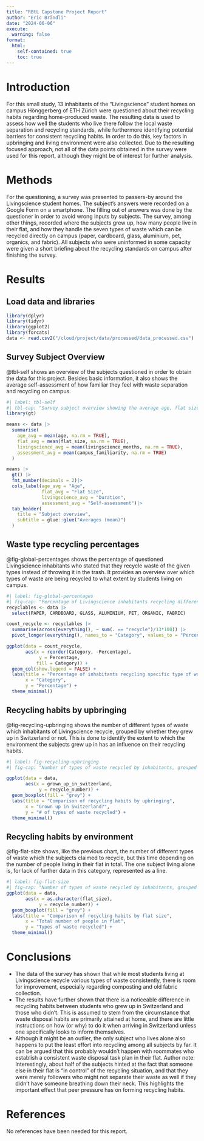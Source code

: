 ```yaml
---
title: "RBtL Capstone Project Report"
author: "Eric Brändli"
date: "2024-06-06"
execute:
  warning: false
format:
  html:
    self-contained: true
    toc: true
---
```


# Introduction

For this small study, 13 inhabitants of the "Livingscience" student homes on campus Hönggerberg of ETH Zürich were questioned about their recycling habits regarding home-produced waste. The resulting data is used to assess how well the students who live there follow the local waste separation and recycling standards, while furthermore identifying potential barriers for consistent recycling habits. In order to do this, key factors in upbringing and living environment were also collected. Due to the resulting focused approach, not all of the data points obtained in the survey were used for this report, although they might be of interest for further analysis.

# Methods

For the questioning, a survey was presented to passers-by around the Livingscience student homes. The subject's answers were recorded on a Google Form on a smartphone. The filling out of answers was done by the questioner in order to avoid wrong inputs by subjects. The survey, among other things, recorded where the subjects grew up, how many people live in their flat, and how they handle the seven types of waste which can be recycled directly on campus (paper, cardboard, glass, aluminium, pet, organics, and fabric). All subjects who were uninformed in some capacity were given a short briefing about the recycling standards on campus after finishing the survey.

# Results

## Load data and libraries

```r
library(dplyr)
library(tidyr)
library(ggplot2)
library(forcats)
data <- read.csv2("/cloud/project/data/processed/data_processed.csv")
```

## Survey Subject Overview

@tbl-self shows an overview of the subjects questioned in order to obtain the data for this project. Besides basic information, it also shows the average self-assessment of how familiar they feel with waste separation and recycling on campus.

```r
#| label: tbl-self
#| tbl-cap: "Survey subject overview showing the average age, flat size and duration for which the subjects have lived in Livingscience (in months). Furthermore, the average self-assessment regarding familiarity with recycling on campus on a scale from 1 to 10 is shown."
library(gt)

means <- data |>
  summarise(
    age_avg = mean(age, na.rm = TRUE),
    flat_avg = mean(flat_size, na.rm = TRUE),
    livingscience_avg = mean(livingscience_months, na.rm = TRUE),
    assessment_avg = mean(campus_familiarity, na.rm = TRUE)
  )

means |>
  gt() |>
  fmt_number(decimals = 2)|>
  cols_label(age_avg = "Age",
             flat_avg = "Flat Size",
             livingscience_avg = "Duration",
             assessment_avg = "Self-assessment")|>
  tab_header(
    title = "Subject overview",
    subtitle = glue::glue("Averages (mean)")
  )
```

## Waste type recycling percentages

@fig-global-percentages shows the percentage of questioned Livingscience inhabitants who stated that they recycle waste of the given types instead of throwing it in the trash. It provides an overview over which types of waste are being recycled to what extent by students living on campus.

```r
#| label: fig-global-percentages
#| fig-cap: "Percentage of Livingscience inhabitants recycling different types of waste."
recyclables <- data |>
  select(PAPER, CARDBOARD, GLASS, ALUMINIUM, PET, ORGANIC, FABRIC)

count_recycle <- recyclables |>
  summarise(across(everything(), ~ sum(. == "recycle")/13*100)) |>
  pivot_longer(everything(), names_to = "Category", values_to = "Percentage")

ggplot(data = count_recycle, 
       aes(x = reorder(Category, -Percentage),
            y = Percentage, 
           fill = Category)) +
  geom_col(show.legend = FALSE) +
  labs(title = "Percentage of inhabitants recycling specific type of waste",
       x = "Category",
       y = "Percentage") +
  theme_minimal()
```

## Recycling habits by upbringing

@fig-recycling-upbringing shows the number of different types of waste which inhabitants of Livingscience recycle, grouped by whether they grew up in Switzerland or not. This is done to identify the extent to which the environment the subjects grew up in has an influence on their recycling habits.

```r
#| label: fig-recycling-upbringing
#| fig-cap: "Number of types of waste recycled by inhabitants, grouped by whether they grew up in switzerland or not."

ggplot(data = data, 
       aes(x = grown_up_in_switzerland,
            y = recycle_number)) +
  geom_boxplot(fill = "grey") +
  labs(title = "Comparison of recycling habits by upbringing",
       x = "Grown up in Switzerland?",
       y = "# of types of waste recycled") +
  theme_minimal()
```

## Recycling habits by environment

@fig-flat-size shows, like the previous chart, the number of different types of waste which the subjects claimed to recycle, but this time depending on the number of people living in their flat in total. The one subject living alone is, for lack of further data in this category, represented as a line.

```r
#| label: fig-flat-size
#| fig-cap: "Number of types of waste recycled by inhabitants, grouped by the number of people in their flat."
ggplot(data = data, 
       aes(x = as.character(flat_size),
            y = recycle_number)) +
  geom_boxplot(fill = "grey") +
  labs(title = "Comparison of recycling habits by flat size",
       x = "Total number of people in flat",
       y = "Types of waste recycled") +
  theme_minimal()
```

# Conclusions

- The data of the survey has shown that while most students living at Livingscience recycle various types of waste consistently, there is room for improvement, especially regarding composting and old fabric collection.
- The results have further shown that there is a noticeable difference in recycling habits between students who grew up in Switzerland and those who didn't. This is assumed to stem from the circumstance that waste disposal habits are primarily attained at home, and there are little instructions on how (or why) to do it when arriving in Switzerland unless one specifically looks to inform themselves. 
- Although it might be an outlier, the only subject who lives alone also happens to put the least effort into recycling among all subjects by far. It can be argued that this probably wouldn't happen with roommates who establish a consistent waste disposal task plan in their flat. Author note: Interestingly, about half of the subjects hinted at the fact that someone else in their flat is "in control" of the recycling situation, and that they were merely followers who might not separate their waste as well if they didn't have someone breathing down their neck. This highlights the important effect that peer pressure has on forming recycling habits.

# References

No references have been needed for this report.
